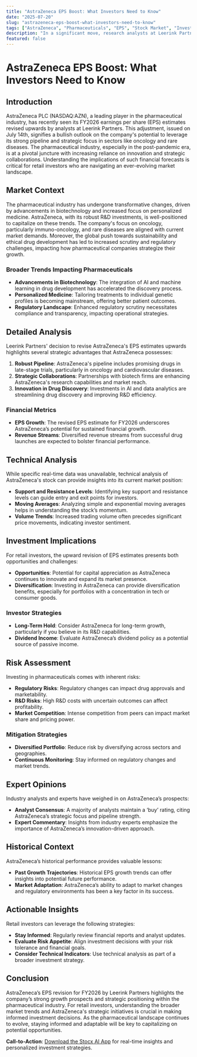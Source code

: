 ```yaml
---
title: "AstraZeneca EPS Boost: What Investors Need to Know"
date: "2025-07-20"
slug: "astrazeneca-eps-boost-what-investors-need-to-know"
tags: ["AstraZeneca", "Pharmaceuticals", "EPS", "Stock Market", "Investment Strategy", "Financial Analysis", "Market Trends"]
description: "In a significant move, research analysts at Leerink Partners have revised their earnings per share (EPS) estimates for AstraZeneca PLC upwards for the fiscal year 2026. This adjustment signals an optimistic outlook for the pharmaceutical giant's financial performance in the coming years. As of July 14th, the updated forecast reflects AstraZeneca’s potential to capitalize on its robust pipeline and strategic initiatives, particularly in oncology and rare diseases. For retail investors, this development presents both opportunities and risks. Understanding the broader market context and AstraZeneca's strategic maneuvers will be crucial in making informed investment decisions. With the pharmaceutical sector witnessing rapid advancements, especially post-pandemic, AstraZeneca's revised EPS forecast is a key indicator of its growth trajectory. This article delves into the implications of this adjustment, providing a comprehensive analysis for retail investors looking to navigate the evolving market landscape."
featured: false
---
```


# AstraZeneca EPS Boost: What Investors Need to Know

## Introduction
AstraZeneca PLC (NASDAQ:AZN), a leading player in the pharmaceutical industry, has recently seen its FY2026 earnings per share (EPS) estimates revised upwards by analysts at Leerink Partners. This adjustment, issued on July 14th, signifies a bullish outlook on the company's potential to leverage its strong pipeline and strategic focus in sectors like oncology and rare diseases. The pharmaceutical industry, especially in the post-pandemic era, is at a pivotal juncture with increasing reliance on innovation and strategic collaborations. Understanding the implications of such financial forecasts is critical for retail investors who are navigating an ever-evolving market landscape.

## Market Context
The pharmaceutical industry has undergone transformative changes, driven by advancements in biotechnology and increased focus on personalized medicine. AstraZeneca, with its robust R&D investments, is well-positioned to capitalize on these trends. The company's focus on oncology, particularly immuno-oncology, and rare diseases are aligned with current market demands. Moreover, the global push towards sustainability and ethical drug development has led to increased scrutiny and regulatory challenges, impacting how pharmaceutical companies strategize their growth.

### Broader Trends Impacting Pharmaceuticals
- **Advancements in Biotechnology**: The integration of AI and machine learning in drug development has accelerated the discovery process.
- **Personalized Medicine**: Tailoring treatments to individual genetic profiles is becoming mainstream, offering better patient outcomes.
- **Regulatory Landscape**: Enhanced regulatory scrutiny necessitates compliance and transparency, impacting operational strategies.

## Detailed Analysis
Leerink Partners' decision to revise AstraZeneca's EPS estimates upwards highlights several strategic advantages that AstraZeneca possesses:

1. **Robust Pipeline**: AstraZeneca's pipeline includes promising drugs in late-stage trials, particularly in oncology and cardiovascular diseases.
2. **Strategic Collaborations**: Partnerships with biotech firms are enhancing AstraZeneca's research capabilities and market reach.
3. **Innovation in Drug Discovery**: Investments in AI and data analytics are streamlining drug discovery and improving R&D efficiency.

### Financial Metrics
- **EPS Growth**: The revised EPS estimate for FY2026 underscores AstraZeneca’s potential for sustained financial growth.
- **Revenue Streams**: Diversified revenue streams from successful drug launches are expected to bolster financial performance.

## Technical Analysis
While specific real-time data was unavailable, technical analysis of AstraZeneca's stock can provide insights into its current market position:

- **Support and Resistance Levels**: Identifying key support and resistance levels can guide entry and exit points for investors.
- **Moving Averages**: Analyzing simple and exponential moving averages helps in understanding the stock’s momentum.
- **Volume Trends**: Increased trading volume often precedes significant price movements, indicating investor sentiment.

## Investment Implications
For retail investors, the upward revision of EPS estimates presents both opportunities and challenges:

- **Opportunities**: Potential for capital appreciation as AstraZeneca continues to innovate and expand its market presence.
- **Diversification**: Investing in AstraZeneca can provide diversification benefits, especially for portfolios with a concentration in tech or consumer goods.

### Investor Strategies
- **Long-Term Hold**: Consider AstraZeneca for long-term growth, particularly if you believe in its R&D capabilities.
- **Dividend Income**: Evaluate AstraZeneca’s dividend policy as a potential source of passive income.

## Risk Assessment
Investing in pharmaceuticals comes with inherent risks:

- **Regulatory Risks**: Regulatory changes can impact drug approvals and marketability.
- **R&D Risks**: High R&D costs with uncertain outcomes can affect profitability.
- **Market Competition**: Intense competition from peers can impact market share and pricing power.

### Mitigation Strategies
- **Diversified Portfolio**: Reduce risk by diversifying across sectors and geographies.
- **Continuous Monitoring**: Stay informed on regulatory changes and market trends.

## Expert Opinions
Industry analysts and experts have weighed in on AstraZeneca’s prospects:

- **Analyst Consensus**: A majority of analysts maintain a ‘buy’ rating, citing AstraZeneca’s strategic focus and pipeline strength.
- **Expert Commentary**: Insights from industry experts emphasize the importance of AstraZeneca’s innovation-driven approach.

## Historical Context
AstraZeneca’s historical performance provides valuable lessons:

- **Past Growth Trajectories**: Historical EPS growth trends can offer insights into potential future performance.
- **Market Adaptation**: AstraZeneca’s ability to adapt to market changes and regulatory environments has been a key factor in its success.

## Actionable Insights
Retail investors can leverage the following strategies:

- **Stay Informed**: Regularly review financial reports and analyst updates.
- **Evaluate Risk Appetite**: Align investment decisions with your risk tolerance and financial goals.
- **Consider Technical Indicators**: Use technical analysis as part of a broader investment strategy.

## Conclusion
AstraZeneca’s EPS revision for FY2026 by Leerink Partners highlights the company’s strong growth prospects and strategic positioning within the pharmaceutical industry. For retail investors, understanding the broader market trends and AstraZeneca's strategic initiatives is crucial in making informed investment decisions. As the pharmaceutical landscape continues to evolve, staying informed and adaptable will be key to capitalizing on potential opportunities.

**Call-to-Action**: [Download the Stocx AI App](https://stocx.co) for real-time insights and personalized investment strategies.
